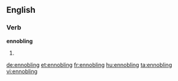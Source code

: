 ==English==

===Verb===
'''ennobling'''

# {{present participle of|ennoble}}

[[de:ennobling]]
[[et:ennobling]]
[[fr:ennobling]]
[[hu:ennobling]]
[[ta:ennobling]]
[[vi:ennobling]]